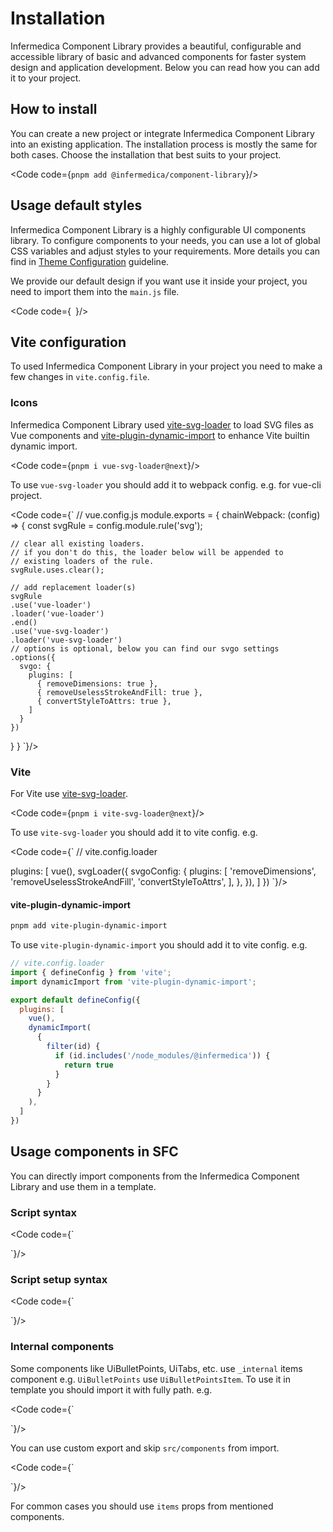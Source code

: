 
<Meta title="Getting Started/Development Guide/Installation"/>

# Installation
Infermedica Component Library provides a beautiful, configurable and accessible library of basic and advanced components for faster system design and application development.
Below you can read how you can add it to your project.

<PageOutline/>

## How to install
You can create a new project or integrate Infermedica Component Library into an existing application. The installation process is mostly
the same for both cases. Choose the installation that best suits to your project.

<Code code={`
pnpm add @infermedica/component-library
`}/>

## Usage default styles
Infermedica Component Library is a highly configurable UI components library. To configure components to your needs, you can use a lot of global
CSS variables and adjust styles to your requirements. More details you can find in <a href="/?path=/docs/getting-started-development-guide-theme-configuration--docs" target="_blank">Theme Configuration</a> guideline.

We provide our default design if you want use it inside your project, you need to import them into the `main.js` file.

<Code code={`
`}/>

## Vite configuration
To used Infermedica Component Library in your project you need to make a few changes in `vite.config.file`.

### Icons
Infermedica Component Library used [vite-svg-loader](https://www.npmjs.com/package/vite-svg-loader) to load SVG files as Vue components and [vite-plugin-dynamic-import](https://www.npmjs.com/package/vite-plugin-dynamic-import) to enhance Vite builtin dynamic import.

<Code code={`
pnpm i vue-svg-loader@next
`}/>

To use `vue-svg-loader` you should add it to webpack config. e.g. for vue-cli project.

<Code code={`
// vue.config.js
module.exports = {
  chainWebpack: (config) => {
    const svgRule = config.module.rule('svg');

    // clear all existing loaders.
    // if you don't do this, the loader below will be appended to
    // existing loaders of the rule.
    svgRule.uses.clear();

    // add replacement loader(s)
    svgRule
    .use('vue-loader')
    .loader('vue-loader')
    .end()
    .use('vue-svg-loader')
    .loader('vue-svg-loader')
    // options is optional, below you can find our svgo settings
    .options({
      svgo: {
        plugins: [
          { removeDimensions: true },
          { removeUselessStrokeAndFill: true },
          { convertStyleToAttrs: true },
        ]
      }
    })
  }
}
`}/>

### Vite
For Vite use [vite-svg-loader](https://www.npmjs.com/package/vite-svg-loader).

<Code code={`
pnpm i vite-svg-loader@next
`}/>

To use `vite-svg-loader` you should add it to vite config. e.g.

<Code code={`
// vite.config.loader

  plugins: [
    vue(),
    svgLoader({
      svgoConfig: {
        plugins: [
          'removeDimensions',
          'removeUselessStrokeAndFill',
          'convertStyleToAttrs',
        ],
      },
    }),
  ]
})
`}/>

#### vite-plugin-dynamic-import
```bash
pnpm add vite-plugin-dynamic-import
````

To use `vite-plugin-dynamic-import` you should add it to vite config. e.g.

```js
// vite.config.loader
import { defineConfig } from 'vite';
import dynamicImport from 'vite-plugin-dynamic-import';

export default defineConfig({
  plugins: [
    vue(),
    dynamicImport(
      {
        filter(id) {
          if (id.includes('/node_modules/@infermedica')) {
            return true
          }
        }
      }
    ),
  ]
})
```

## Usage components in SFC
You can directly import components from the Infermedica Component Library and use them in a template.

### Script syntax

<Code code={`
<template>
  <UiComponentName>
</template>

<script setup>

  components: {
    UiComponentName,
  }
}
</script>
`}/>

### Script setup syntax

<Code code={`
<template>
  <UiComponentName/>
</template>

<script setup>
</script>
`}/>

### Internal components
Some components like UiBulletPoints, UiTabs, etc. use `_internal` items component e.g. `UiBulletPoints` use `UiBulletPointsItem`.
To use it in template you should import it with fully path. e.g.

<Code code={`
<template>
  <UiToggleButtonGroup>
    <UiToggleButton/>
  </UiToggleButtonGroup>
</template>

<script setup>
</script>
`}/>

You can use custom export and skip `src/components` from import.

<Code code={`
<script setup>
</script>
`}/>

For common cases you should use `items` props from mentioned components.
